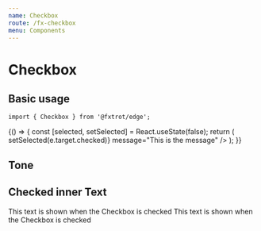 ```yaml
---
name: Checkbox
route: /fx-checkbox
menu: Components
---
```



# Checkbox

## Basic usage

```tsx
import { Checkbox } from '@fxtrot/edge';
```

<Playground>
  {() => {
    const [selected, setSelected] = React.useState(false);
    return (
      <Checkbox
        label="Subscribe to news"
        checked={selected}
        onChange={(e) => setSelected(e.target.checked)}
        message="This is the message"
      />
    );
  }}
</Playground>

## Tone

<Playground>
  <Stack>
    <Checkbox label="No tone" message="Normal tone" />
    <Checkbox label="Positive tone" message="Positive tone" tone="positive" />
    <Checkbox label="Critical tone" message="Critical tone" tone="critical" />
  </Stack>
</Playground>

## Checked inner Text

<Playground>
  <Stack>
    <Checkbox
      label="With some additional text"
      message="It is recommended not to use message with children text"
      checked={false}
    >
      <Text>This text is shown when the Checkbox is checked</Text>
    </Checkbox>
    <Checkbox label="With some additional text" checked={true}>
      <Text>This text is shown when the Checkbox is checked</Text>
    </Checkbox>
  </Stack>
</Playground>
